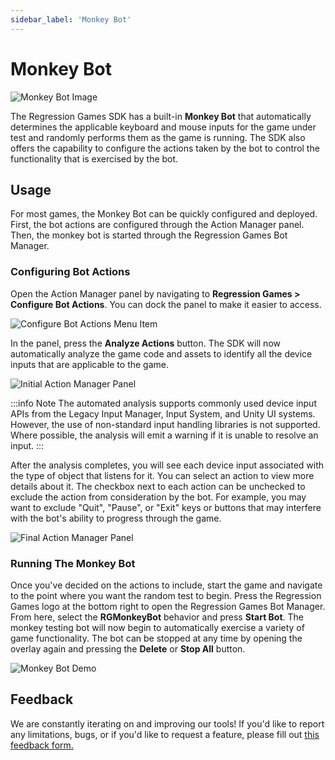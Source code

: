 ```yaml
---
sidebar_label: 'Monkey Bot'
---
```


# Monkey Bot

![Monkey Bot Image](img/monkey-bot.png)

The Regression Games SDK has a built-in **Monkey Bot** that automatically determines the applicable keyboard and mouse inputs for the game under test and randomly performs them as the game is running. The SDK also offers the capability to configure the actions taken by the bot to control the functionality that is exercised by the bot.

## Usage

For most games, the Monkey Bot can be quickly configured and deployed. First, the bot actions are configured through the Action Manager panel. Then, the monkey bot is started through the Regression Games Bot Manager.

### Configuring Bot Actions

Open the Action Manager panel by navigating to **Regression Games > Configure Bot Actions**. You can dock the panel to make it easier to access.

![Configure Bot Actions Menu Item](img/configure-bot-actions.png)

In the panel, press the **Analyze Actions** button. The SDK will now automatically analyze the game code and assets to identify all the device inputs that are applicable to the game.

![Initial Action Manager Panel](img/action-manager-panel-initial.png)

:::info Note
The automated analysis supports commonly used device input APIs from the Legacy Input Manager, Input System, and Unity UI systems. However, the use of non-standard input handling libraries is not supported. Where possible, the analysis will emit a warning if it is unable to resolve an input.
:::

After the analysis completes, you will see each device input associated with the type of object that listens for it. You can select an action to view more details about it. The checkbox next to each action can be unchecked to exclude the action from consideration by the bot. For example, you may want to exclude "Quit", "Pause", or "Exit" keys or buttons that may interfere with the bot's ability to progress through the game.

![Final Action Manager Panel](img/action-manager-panel-final.png)

### Running The Monkey Bot

Once you've decided on the actions to include, start the game and navigate to the point where you want the random test to begin. Press the Regression Games logo at the bottom right to open the Regression Games Bot Manager. From here, select the **RGMonkeyBot** behavior and press **Start Bot**. The monkey testing bot will now begin to automatically exercise a variety of game functionality. The bot can be stopped at any time by opening the overlay again and pressing the **Delete** or **Stop All** button.

![Monkey Bot Demo](img/monkey-bot-demo.gif)

## Feedback

We are constantly iterating on and improving our tools!
If you'd like to report any limitations, bugs, or if you'd like to request a feature,
please fill out [this feedback form.](https://d7y6yysps34.typeform.com/to/MYieIsHV)
